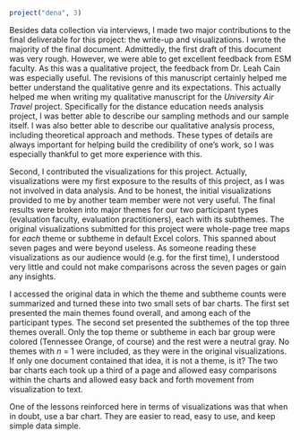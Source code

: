 
<!-- DENA Project -->

```r
project("dena", 3)
```

Besides data collection via interviews, I made two major contributions to the final deliverable for this project: the write-up and visualizations. I wrote the majority of the final document. Admittedly, the first draft of this document was very rough. However, we were able to get excellent feedback from ESM faculty. As this was a qualitative project, the feedback from Dr. Leah Cain was especially useful. The revisions of this manuscript certainly helped me better understand the qualitative genre and its expectations. This actually helped me when writing my qualitative manuscript for the *University Air Travel* project. Specifically for the distance education needs analysis project, I was better able to describe our sampling methods and our sample itself. I was also better able to describe our qualitative analysis process, including theoretical approach and methods. These types of details are always important for helping build the credibility of one's work, so I was especially thankful to get more experience with this.

Second, I contributed the visualizations for this project. Actually, visualizations were my first exposure to the results of this project, as I was not involved in data analysis. And to be honest, the initial visualizations provided to me by another team member were not very useful. The final results were broken into major themes for our two participant types (evaluation faculty, evaluation practitioners), each with its subthemes. The original visualizations submitted for this project were whole-page tree maps for *each* theme or subtheme in default Excel colors. This spanned about seven pages and were beyond useless. As someone reading these visualizations as our audience would (e.g. for the first time), I understood very little and could not make comparisons across the seven pages or gain any insights. 

I accessed the original data in which the theme and subtheme counts were summarized and turned these into two small sets of bar charts. The first set presented the main themes found overall, and among each of the participant types. The second set presented the subthemes of the top three themes overall. Only the top theme or subtheme in each bar group were colored (Tennessee Orange, of course) and the rest were a neutral gray. No themes with *n* = 1 were included, as they were in the original visualizations. If only one document contained that idea, it is not a theme, is it? The two bar charts each took up a third of a page and allowed easy comparisons within the charts and allowed easy back and forth movement from visualization to text.

One of the lessons reinforced here in terms of visualizations was that when in doubt, use a bar chart. They are easier to read, easy to use, and keep simple data simple.
